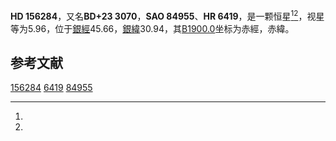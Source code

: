 {{Starbox begin
| name = HD 156284
}}
{{Starbox observe
| epoch = [[J2000.0|J2000.0]]
| constell = {{星座名待查}}<ref name=SIMBAD>{{cite web
 | url=http://simbad.u-strasbg.fr/simbad/sim-id?Ident=HR+6419
 | title=Pulsating variable Star
 | publisher=Centre de Données astronomiques de Strasbourg
 | work=SIMBAD
 | accessdate=2012-07-13
 | archive-date=2016-03-17
 | archive-url=https://web.archive.org/web/20160317142915/http://simbad.u-strasbg.fr/simbad/sim-id?Ident=HR+6419
 | dead-url=no
 }}</ref><ref name=DATA>{{cite web
 | url=http://vizier.u-strasbg.fr/viz-bin/VizieR-5?-out.add=.&-source=5050&-corr=PK=HR&-out.max=9999&HR=6419
 | title=VizieR Detailed Page
 | accessdate=2012-07-13
 | archive-date=2019-02-16
 | archive-url=https://web.archive.org/web/20190216090412/http://vizier.u-strasbg.fr/viz-bin/VizieR-5?-out.add=.&-source=5050&-corr=PK=HR&-out.max=9999&HR=6419
 | dead-url=no
 }}</ref>
| 星官 = 
| ra = {{RA|17|15|41.6}}<ref name=SIMBAD /><ref name=DATA />
| dec = {{DEC|+23|44|34}}<ref name=SIMBAD /><ref name=DATA />
| appmag_v = 5.96<ref name=SIMBAD /><ref name=DATA />
}}
{{Starbox character
| class = K2III<ref name=SIMBAD /><ref name=DATA />
| b-v = 1.31<ref name=SIMBAD /><ref name=DATA />
| u-b = <ref name=SIMBAD /><ref name=DATA />
| r-i = <ref name=SIMBAD /><ref name=DATA />
| variable = 
}}
{{Starbox astrometry
| radial_v = 
| prop_mo_ra = -42
| parallax = 
| p_error = 
}}
{{Starbox catalog
| names =BD+23 3070，[[SAO星表|SAO]] 84955，[[HD星表|HD]] 156284，[[HR星表|HR]] 6419}}
{{Starbox reference |Simbad=HR+6419}}
{{Starbox end}}

'''HD 156284'''，又名'''BD+23 3070'''，'''SAO 84955'''、'''HR 6419'''，是一颗恒星<ref name=SIMBAD /><ref name=DATA />，视星等为5.96，位于[[銀道座標系|銀經]]45.66，[[銀道座標系|銀緯]]30.94，其[[B1900.0|B1900.0]]坐标为赤經{{RA|17|11|32.1}}，赤緯{{DEC|+23|30.94|15}}。

== 参考文献 ==
{{reflist}}

{{star-stub}}

[[Category:HD和HDE天體|156284]]
[[Category:HR天體|6419]]
[[Category:SAO天體|84955]]